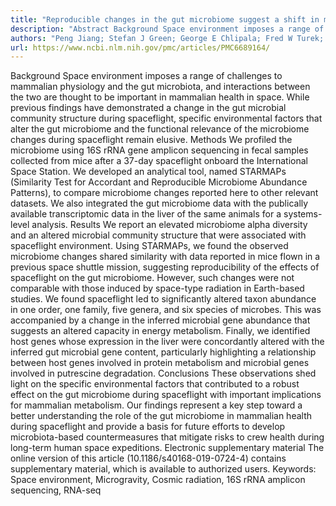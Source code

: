 ```yaml
---
title: "Reproducible changes in the gut microbiome suggest a shift in microbial and host metabolism during spaceflight"
description: "Abstract Background Space environment imposes a range of challenges to mammalian physiology and the gut microbiota, and interactions between the two are thought to be important in mammalian health in ..."
authors: "Peng Jiang; Stefan J Green; George E Chlipala; Fred W Turek; Martha Hotz Vitaterna"
url: https://www.ncbi.nlm.nih.gov/pmc/articles/PMC6689164/
---
```


Background Space environment imposes a range of challenges to mammalian physiology and the gut microbiota, and interactions between the two are thought to be important in mammalian health in space. While previous findings have demonstrated a change in the gut microbial community structure during spaceflight, specific environmental factors that alter the gut microbiome and the functional relevance of the microbiome changes during spaceflight remain elusive. Methods We profiled the microbiome using 16S rRNA gene amplicon sequencing in fecal samples collected from mice after a 37-day spaceflight onboard the International Space Station. We developed an analytical tool, named STARMAPs (Similarity Test for Accordant and Reproducible Microbiome Abundance Patterns), to compare microbiome changes reported here to other relevant datasets. We also integrated the gut microbiome data with the publically available transcriptomic data in the liver of the same animals for a systems-level analysis. Results We report an elevated microbiome alpha diversity and an altered microbial community structure that were associated with spaceflight environment. Using STARMAPs, we found the observed microbiome changes shared similarity with data reported in mice flown in a previous space shuttle mission, suggesting reproducibility of the effects of spaceflight on the gut microbiome. However, such changes were not comparable with those induced by space-type radiation in Earth-based studies. We found spaceflight led to significantly altered taxon abundance in one order, one family, five genera, and six species of microbes. This was accompanied by a change in the inferred microbial gene abundance that suggests an altered capacity in energy metabolism. Finally, we identified host genes whose expression in the liver were concordantly altered with the inferred gut microbial gene content, particularly highlighting a relationship between host genes involved in protein metabolism and microbial genes involved in putrescine degradation. Conclusions These observations shed light on the specific environmental factors that contributed to a robust effect on the gut microbiome during spaceflight with important implications for mammalian metabolism. Our findings represent a key step toward a better understanding the role of the gut microbiome in mammalian health during spaceflight and provide a basis for future efforts to develop microbiota-based countermeasures that mitigate risks to crew health during long-term human space expeditions. Electronic supplementary material The online version of this article (10.1186/s40168-019-0724-4) contains supplementary material, which is available to authorized users. Keywords: Space environment, Microgravity, Cosmic radiation, 16S rRNA amplicon sequencing, RNA-seq
